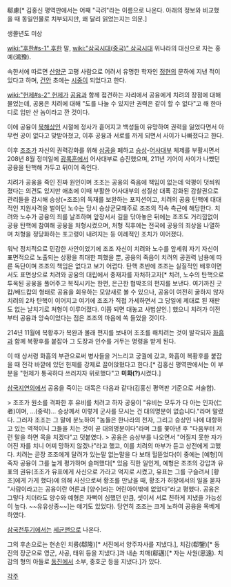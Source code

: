 郗慮[* 김홍신 평역판에서는 어째 "극려"라는 이름으로 나온다. 아래의 정보와 비교했을 때 동일인물로 치부되지만, 왜 달리 읽었는지는 의문.]

생몰년도 미상

[[wiki:"후한#s-1" 후한]] 말, [[wiki:"삼국시대(중국)" 삼국시대]] 위나라의 대신으로 자는 홍예(鴻豫).

속한서에 따르면 [[산양군]] 고평 사람으로 어려서 유명한 학자인 [[정현]]의 문하에 지낸 적이 있다고 하며, [[건안]] 초에는 [[시중]]이 되었다고 한다.

[[wiki:"헌제#s-2" 헌제]]가 [[공융]]과 함께 접견하는 자리에서 공융에게 치려의 장점에 대해 물었는데, 공용은 치려에 대해 "도를 나눌 수 있지만 권력은 같이 할 수 없다"고 해 한마디로 입만 산 놈이라고 깐 것이다.

이에 공융이 [[북해]]상인 시절에 정사가 흩어지고 백성들이 유망하여 권력을 잃었다면서 아무런 공이 없다고 맞받아쳤고, 이후 공융과 서로를 까게 되면서 사이가 나빠졌다고 한다.

이후 [[조조]]가 자신의 권력강화를 위해 [[삼공]]을 폐하고 [[승상]]-[[어사대부]] 체제를 부활시면서 208년 8월 정미일에 [[광록훈]]에서 어사대부로 승진했으며, 211년 기어이 사이가 나빴던 공융을 탄핵해 가두고 뒤이어 죽인다.
 
치려가 공융을 죽인 진짜 원인이며 조조는 공융의 죽음에 책임이 없는데 악평이 덧씌워졌다는 의견도 있지만 애초에 이때 부활한 어사대부의 성질상 대폭 강화된 감찰권으로 관리들을 감시해 승상(=조조)의 독재를 보완하는 포지션이고, 치려의 공융 탄핵에 대대적인 지원사격을 벌이던 노수는 당시 승상군모좨주로 조조의 직속 측근에 해당한다. 치려와 노수가 공융의 죄를 날조하며 앞장서서 길을 닦아놓은 뒤에는 조조도 거리낌없이 공융 탄핵에 참여해 공융을 처형시켰으며, 처형 직후에는 전국에 공융의 죄상을 나열하며 처형을 정당화하는 포고령이 내려지는 등 이례적인 조치가 이어졌다. 

워낙 정치적으로 민감한 사안이었기에 조조 자신이 치려와 노수를 앞세워 자기 자신이 표면적으로 노출되는 상황을 최대한 피했을 뿐, 공융의 죽음이 치려의 공권력 남용에 따른 독단이며 조조의 책임은 없다고 보기 어렵다. 탄핵 초반에 조조는 실질적인 배후이면서도 표면상으로 치려와 공융의 대립에서 중재자를 자처하고자[* 치려, 노수의 탄핵으로 투옥된 공융을 풀어주고 복직시키는 한편, 은근한 협박조의 편지를 보낸다. 여기까진 굿캅/배드캅의 형태로 공융을 회유하는 모양새로 볼 수 있으나, 공융이 여전히 굴하지 않자 치려의 2차 탄핵이 이어지고 여기에 조조가 직접 가세하면서 그 당일에 제대로 된 재판도 없는 날치기로 처형이 이루어졌다. 이쯤 되면 대놓고 사법살인.] 했으니 치려가 이전부터 공융과 앙숙이었다는 점은 조조의 마음에 쏙 들었을 것이다.

214년 11월에 복황후가 복완과 몰래 편지를 보내어 조조를 해치려는 것이 발각되자 [[화흠]]과 함께 복황후를 붙잡아 그 도장과 인수를 거두는 명령을 받게 된다.

이 때 상서령 화흠의 부관으로써 병사들을 거느리고 궁궐에 갔고, 화흠이 복황후를 붙잡을 때 전각 바깥에 있던 헌제를 강제로 끌어앉혔다고 한다.[* 김홍신 평역판에서는 이 부분을 "헌제가 통곡하다 쓰러지자 위로했다"고 '''미화(?)'''시켰다.]

[[삼국지연의]]에서 공융을 죽이는 대목은 다음과 같다(김홍신 평역판 기준으로 서술함).

> 조조가 원소를 격파한 후 유비를 치려고 하자 공융이 "유비는 모두가 다 아는 인자(仁者)이며, …(중략)… 승상께서 이렇게 군사를 모시는 건 대의명분이 없습니다."라며 말렸다. 그러자 조조는 그 말에 분노하여 "놈들은 한나라의 천자, 그리고 승상인 나에 대항하고 있는 역적이니 그들을 치는 것이 곧 대의명분이다"라며 그를 쫓아낸 후 "다음부터 저런 말을 하면 목을 치겠다"고 덧붙였다.
> 공융은 승상부를 나오면서 "어질지 못한 자가 어진 자를 치니 어찌 망하지 않겠나"라고 했고, 이를 치려의 마부가 듣고 상전에게 고했다. 치려는 곧장 조조에게 달려가 있는말 없는말을 다 보태 헐뜯었다(이 중에는 [예형]이 죽자 공융이 그를 높게 평가하며 슬퍼했다[* 있음 직한 일인게, 예형은 조조의 강압과 유표의 권유(조조가 유표에게 사신으로 가라고 억지로 시켰고, 유표는 그를 구슬려서 [황조]에게 가게 했다)에 의해 사신으로써 황조를 만났을 때, 황조가 허창에서의 일을 묻자 "사람이라고는 공융이란 어른과 [양수]라는 어린아이밖에 없었다"라고 평했다. 공융은 그렇다 치더라도 양수와 예형은 자뻑이 심했던 만큼, 셋이서 서로 친하게 지냈을 가능성이 높다. ~~유유상종~~]는 얘기도 있었다). 당연히 조조는 크게 노하여 공융을 목베게 하였다.

[[삼국전투기]]에서는 [[세균맨]]으로 나온다.

그의 후손으로는 현손인 치륭(郗隆)[* 서진에서 양주자사를 지냈다.], 치감(郗鑒)[* 동진의 장군으로 영군, 사공, 태위 등을 지냈다.]과 내손 치매(郗邁)[* 자는 사원(思遠). 치감의 형의 아들로 [[동진]]에서 소부, 중호군 등을 지냈다.]가 있다.

[[각주]]
